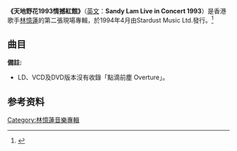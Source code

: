 {{Infobox Album 
| Name	= 天地野花1993情撼紅館
| Type	= live
| Artist	= [[林憶蓮|林憶蓮]] 
| Cover	= 
| Released	= 1994年4月
| Recorded = 1993年7月<br />[[香港体育馆|香港紅磡體育館]]
| Length	= 97:59 <small>(CD)</small>
| Genre	= [[粵語流行音樂|粵語流行音樂]] 
| Label	= Stardust Music Ltd.<br />[[滾石唱片|滾石唱片]]台灣發行<br />[[寰宇|寰宇]]再版發行
| Producer	= 趙增熹
| Last album	= [[憶蓮意亂情迷|憶蓮意亂情迷]]<br />（1991年9月）
| This album	= '''天地野花1993情撼紅館'''<br />（1994年4月）
| Next album	= [[記得憶蓮盛放|記得憶蓮盛放]]<br />（1996年）
}}

'''《天地野花1993情撼紅館》'''（[[英文|英文]]：'''Sandy Lam Live in Concert 1993'''）是香港歌手[[林憶蓮|林憶蓮]]的第二張現場專輯，於1994年4月由Stardust Music Ltd.發行。<ref>{{Cite web |url=https://itunes.apple.com/hk/album/%E5%A4%A9%E5%9C%B0%E9%87%8E%E8%8A%B11993%E6%83%85%E6%86%BE%E7%B4%85%E9%A4%A8-live/1308158779 |title=存档副本 |access-date=2018-10-28 |archive-date=2018-10-29 |archive-url=https://web.archive.org/web/20181029030656/https://itunes.apple.com/hk/album/%E5%A4%A9%E5%9C%B0%E9%87%8E%E8%8A%B11993%E6%83%85%E6%86%BE%E7%B4%85%E9%A4%A8-live/1308158779 |dead-url=no }}</ref>

==曲目==
{{Tracklist
| headline = Disc 1: 「天地」<ref name="tracklist">{{cite web|url=https://www.yesasia.com/global/sandy-lam-live-in-concert-1993-2-hqcd/1024258054-0-0-0-en/info.html|title=天地野花1993情撼紅館 (CD)|date=April 2011|accessdate=December 26, 2017|publisher=yesasia.com|archive-date=2019-09-18|archive-url=https://web.archive.org/web/20190918152215/https://www.yesasia.com/global/sandy-lam-live-in-concert-1993-2-hqcd/1024258054-0-0-0-en/info.html|dead-url=no}}</ref>
| font_size = 
| total_length = 48:36

| title1 = 點滴前塵 Overture
| note1 = 純音樂
| longnote1 = 
| music1 = 黃偉年
| lyrics1 = 
| arranger1 = 黃偉年
| producer1 = 
| extra1 = 
| length1 = 1:10

| title2 = 破曉
| note2 = 
| longnote2 = 
| music2 = [[李炳文_(新加坡)|Dick Lee]]
| lyrics2 = [[周禮茂|周禮茂]]
| arranger2 = Dick Lee
| producer2 = 
| extra2 = 
| length2 = 1:24

| title3 = 不如重新開始
| note3 = 
| longnote3 = 
| music3 = [[許願|許願]]
| lyrics3 =  [[林夕|林夕]]
| arranger3 = [[趙增熹|趙增熹]]
| producer3 = 
| extra3 = 
| length3 = 3:17

| title4 = 沒結果 
| note4 = 
| longnote4 = 
| music4 = Dick Lee
| lyrics4 =  周禮茂
| arranger4 = [[杜自持|杜自持]]
| producer4 = 
| extra4 = 
| length4 = 5:17

| title5 = 傾斜
| note5 =  
| longnote5 = 
| music5 = Ted Currier、Gary Henry、[[倫永亮|倫永亮]]
| lyrics5 =  [[林振強|林振強]]
| arranger5 = 倫永亮
| producer5 = 
| extra5 = 
| length5 = 4:53

| title6 = 始終一天
| note6 =  
| longnote6 = 
| music6 = [[喬治·麥可|George Michael]]
| lyrics6 =  林振強
| arranger6 = 陳澤忠
| producer6 = 
| extra6 = 
| length6 = 4:21

| title7 = 假如讓你吻下去 / 不必在乎我是誰
| note7 =  
| longnote7 = 
| music7 = [[李宗盛|李宗盛]]
| lyrics7 =  林振強 / 李宗盛
| arranger7 = Jenny Chin、Mac Chew
| producer7 = 
| extra7 = 
| length7 = 4:26

| title8 = 還有 / 結束
| note8 =  李宗盛合唱
| longnote8 = 
| music8 = 李宗盛
| lyrics8 = [[潘源良|潘源良]] / 李宗盛
| arranger8 = 倫永亮
| producer8 = 
| extra8 = 
| length8 = 3:21

| title9 = 當愛已成往事
| note9 =  李宗盛合唱
| longnote9 = 
| music9 = 李宗盛
| lyrics9 = 李宗盛
| arranger9 = Jenny Chin、Mac Chew
| producer9 = 
| extra9 = 
| length9 = 4:31

| title10 = 前生夢
| note10 =  純音樂
| longnote10 = 
| music10 = Dick Lee
| lyrics10 = 
| arranger10 = 倫永亮
| producer10 = 
| extra10 = 
| length10 = 0:41

| title11 = 再生戀 
| note11 =  
| longnote11 = 
| music11 = Dick Lee
| lyrics11 = 林振強
| arranger11 = Dick Lee
| producer11 = 
| extra11 = 
| length11 = 2:05

| title12 = 生離死別曲
| note12 =  純音樂
| longnote12 = 
| music12 = Dick Lee
| lyrics12 = 
| arranger12 = 倫永亮
| producer12 = 
| extra12 = 
| length12 = 1:37

| title13 = 再生戀
| note13 = remix
| longnote13 = 
| music13 = Dick Lee
| lyrics13 = 林振強
| arranger13 = Dick Lee
| producer13 = 
| extra13 = 
| length13 = 4:05

| title14 = 緣盡於此
| note14 =  純音樂
| longnote14 = 
| music14 = Dick Lee
| lyrics14 = 
| arranger14 = 倫永亮
| producer14 = 
| extra14 = 
| length14 = 2:20

| title15 = 沙沙的雨
| note15 =  倫永亮合唱
| longnote15 = 
| music15 = [[尼爾·薩達卡|Neil Sadaka]]、Phil Copy
| lyrics15 = 周禮茂
| arranger15 = 陳澤忠
| producer15 = 
| extra15 = 
| length15 = 4:52
}}

{{Tracklist
| headline = Disc 2: 「野花」<ref name="tracklist"/>
| total_length = 49:23

| title1 = 沒有你還是愛你 / 依然
| note1 = 
| longnote1 = 
| music1 = Beverly Craven / Antonina Armato、Giuseppe Cantarelli
| lyrics1 = 周禮茂 / 林振強
| arranger1 = 倫永亮
| producer1 = 
| extra1 = 
| length1 = 8:50

| title2 = 光輝歲月
| note2 = 
| longnote2 = 
| music2 = [[黃家駒|黃家駒]]
| lyrics2 = 黃家駒
| arranger2 = 趙增熹
| producer2 = 
| extra2 = 
| length2 = 3:25

| title3 = 不捨不棄
| note3 = 
| longnote3 = 
| music3 = 倫永亮、林憶蓮
| lyrics3 = [[周耀輝|周耀輝]]
| arranger3 = 倫永亮
| producer3 = 
| extra3 = 
| length3 = 2:42

| title4 = 震撼
| note4 = 風火海合唱
| longnote4 = 
| music4 =  Keizou Nakanishi
| lyrics4 = 林振強 
| arranger4 = 黃偉年
| producer4 = 
| extra4 = 
| length4 = 4:40

| title5 = 醒醒 medley
*醒醒 
*一分鐘都市 一分鐘戀愛
*住家男人
*推搪
| longnote5 =
| music5 = 　
*倫永亮
*L.A. Reid、[[娃娃臉_(藝人)|Babyface]]、Daryl Simmons
*Mike Oldfield、Tim Cross、Rick Fenn、Mike Frye、Morris Pert、Maggie Reilly
*Saeko Nishio、Ichiro Hada
| lyrics5 =　
*林振強
*林振強
*林振強
*周禮茂
| arranger5 = 倫永亮
| producer5 = 
| extra5 = 
| length5 = 7:48

| title6 = 野花
| note6 = 
| longnote6 = 
| music6 =  Dick Lee
| lyrics6 =  林振強
| arranger6 = 陳明道
| producer6 = 
| extra6 = 
| length6 = 4:22

| title7 = 野花
| note7 = 音樂
| longnote7 = 
| music7 =  Dick Lee
| lyrics7 =  
| arranger7 = 陳明道
| producer7 = 
| extra7 = 
| length7 = 2:15

| title8 = 愛上一個不回家的人
| note8 = 
| longnote8 = 
| music8 =  [[陳志遠|陳志遠]]
| lyrics8 =  丁曉雯
| arranger8 = 倫永亮
| producer8 = 
| extra8 = 
| length8 = 5:15

| title9 = 風中的歌
| note9 = 
| longnote9 = 
| music9 =  Dick Lee、許願
| lyrics9 =  潘源良
| arranger9 = 杜自持 
| producer9 = 
| extra9 = 
| length9 = 4:10

| title10 = 天大地大
| note10 =  
| longnote10 = 
| music10 = L.A. Reid、Babyface、Daryl Simmons
| lyrics10 = 林夕
| arranger10 = 陳明道
| producer10 = 
| extra10 = 
| length10 = 5:48
}}

{{Tracklist
| collapsed = yes
| headline = 台灣版
| font_size = 
| total_length = 1:00:05

| title1 = 點滴前塵 Overture
| note1 = 純音樂
| longnote1 = 
| music1 = 黃偉年
| lyrics1 = 
| arranger1 = 黃偉年
| producer1 = 
| extra1 = 
| length1 = 1:10

| title2 = 破曉
| note2 = 
| longnote2 = 
| music2 = Dick Lee
| lyrics2 = 周禮茂
| arranger2 = Dick Lee
| producer2 = 
| extra2 = 
| length2 = 1:24

| title3 = 不如重新開始
| note3 = 
| longnote3 = 
| music3 = 許願
| lyrics3 =  林夕
| arranger3 = 趙增熹
| producer3 = 
| extra3 = 
| length3 = 3:17

| title4 = 傾斜
| note4 =  
| longnote4 = 
| music4 = Ted Currier、Gary Henry、倫永亮
| lyrics4 =  林振強
| arranger4 = 倫永亮
| producer4 = 
| extra4 = 
| length4 = 4:53

| title5 = 假如讓你吻下去 / 不必在乎我是誰
| note5 =  
| longnote5 = 
| music5 = 李宗盛
| lyrics5 =  林振強 / 李宗盛
| arranger5 = Jenny Chin、Mac Chew
| producer5 = 
| extra5 = 
| length5 = 4:26

| title6 = 還有 / 結束
| note6 =  李宗盛合唱
| longnote6 = 
| music6 = 李宗盛
| lyrics6 = 潘源良 / 李宗盛
| arranger6 = 倫永亮
| producer6 = 
| extra6 = 
| length6 = 3:21

| title7 = 當愛已成往事
| note7 =  李宗盛合唱
| longnote7 = 
| music7 = 李宗盛
| lyrics7 = 李宗盛
| arranger7 = Jenny Chin、Mac Chew
| producer7 = 
| extra7 = 
| length7 = 4:31

| title8 = 前生夢
| note8 =  純音樂
| longnote8 = 
| music8 = Dick Lee
| lyrics8 = 
| arranger8 = 倫永亮
| producer8 = 
| extra8 = 
| length8 = 0:41

| title9 = 再生戀 
| note9 =  
| longnote9 = 
| music9 = Dick Lee
| lyrics9 = 林振強
| arranger9 = Dick Lee
| producer9 = 
| extra9 = 
| length9 = 2:05

| title10 = 生離死別曲
| note10 =  純音樂
| longnote10 = 
| music10 = Dick Lee
| lyrics10 = 
| arranger10 = 倫永亮
| producer10 = 
| extra10 = 
| length10 = 1:37

| title11 = 再生戀
| note11 =  remix
| longnote11 = 
| music11 = Dick Lee
| lyrics11 = 林振強
| arranger11 = Dick Lee
| producer11 = 
| extra11 = 
| length11 = 4:05

| title12 = 緣盡於此
| note12 = 純音樂
| longnote12 = 
| music12 = Dick Lee
| lyrics12 = 
| arranger12 = 倫永亮
| producer12 = 
| extra12 = 
| length12 = 2:20

| title13 = 震撼
| note13 = 風火海合唱
| longnote13 = 
| music13 =  Keizou Nakanishi
| lyrics13 = 林振強 
| arranger13 = 黃偉年
| producer13 = 
| extra13 = 
| length13 = 4:40

| title14 = 醒醒 medley
*醒醒 
*一分鐘都市 一分鐘戀愛
*住家男人
*推搪
| music14 = 　
*倫永亮
*L.A. Reid、Babyface、Daryl Simmons
*Mike Oldfield、Tim Cross、Rick Fenn、Mike Frye、Morris Pert、Maggie Reilly
*Saeko Nishio、Ichiro Hada
| lyrics14 =　
*林振強
*林振強
*林振強
*周禮茂
| arranger14 = 倫永亮
| producer14 = 
| extra14 = 
| length14 = 7:48

| title15 = 野花
| note15 = 
| longnote15 = 
| music15 =  Dick Lee
| lyrics15 =  林振強
| arranger15 = 陳明道
| producer15 = 
| extra15 = 
| length15 = 4:22

| title16 = 愛上一個不回家的人
| note16 = 
| longnote16 = 
| music16 =  陳志遠
| lyrics16 =  丁曉雯
| arranger16 = 倫永亮
| producer16 = 
| extra16 = 
| length16 = 5:15

| title17 = 風中的歌
| note17 = 
| longnote17 = 
| music17 =  Dick Lee、許願
| lyrics17 =  潘源良
| arranger17 = 杜自持 
| producer17 = 
| extra17 = 
| length17 = 4:10
}}
{{Tracklist
| collapsed = yes
| headline = LD/VHS/VCD/DVD版本<ref name="tracklistDVD">{{cite web|url=https://www.yesasia.com/global/sandy-lam-live-in-concert-1993-karaoke-dvd/1001838041-0-0-0-en/info.html|title=天地野花1993情撼紅館 (CD)|date=July 2002|accessdate=December 27, 2017|publisher=yesasia.com|archive-date=2019-09-28|archive-url=https://web.archive.org/web/20190928071320/https://www.yesasia.com/global/sandy-lam-live-in-concert-1993-karaoke-dvd/1001838041-0-0-0-en/info.html|dead-url=no}}</ref>

| extra_column = 

| title1 = 點滴前塵 Overture
| note1 = 純音樂
| longnote1 = 
| music1 = 黃偉年
| lyrics1 = 
| arranger1 = 黃偉年
| producer1 = 
| extra1 = 
| length1 = 

| title2 = 破曉
| note2 = 
| longnote2 = 
| music2 = Dick Lee
| lyrics2 = 周禮茂
| arranger2 = Dick Lee
| producer2 = 
| extra2 = 
| length2 = 

| title3 = 不如重新開始
| note3 = 
| longnote3 = 
| music3 = 許願
| lyrics3 =  林夕
| arranger3 = 趙增熹
| producer3 = 
| extra3 = 
| length3 = 

| title4 = 沒結果 
| note4 = 
| longnote4 = 
| music4 = Dick Lee
| lyrics4 =  周禮茂
| arranger4 = 杜自持
| producer4 = 
| extra4 = 
| length4 =

| title5 = 下雨天
| note5 =  風火海合唱
| longnote5 = 
| music5 = 黃良昇
| lyrics5 =  小美
| arranger5 = 杜自持
| producer5 = 
| extra5 = 
| length5 = 

| title6 = 傾斜
| note6 =  
| longnote6 = 
| music6 = Ted Currier、Gary Henry、倫永亮
| lyrics6 =  林振強
| arranger6 = 倫永亮
| producer6 = 
| extra6 = 
| length6 = 

| title7 = 始終一天
| note7 =  
| longnote7 = 
| music7 = George Michael
| lyrics7 =  林振強
| arranger7 = 陳澤忠
| producer7 = 
| extra7 = 
| length7 = 

| title8 = 假如讓你吻下去 / 不必在乎我是誰
| note8 =  
| longnote8 = 
| music8 = 李宗盛
| lyrics8 =  林振強 / 李宗盛
| arranger8 = Jenny Chin、Mac Chew
| producer8 = 
| extra8 = 
| length8 = 

| title9 = 還有 / 結束
| note9 =  李宗盛合唱
| longnote9 = 
| music9 = 李宗盛
| lyrics9 = 潘源良 / 李宗盛
| arranger9 = 倫永亮
| producer9 = 
| extra9 = 
| length9 = 

| title10 = 當愛已成往事
| note10 =  李宗盛合唱
| longnote10 = 
| music10 = 李宗盛
| lyrics10 = 李宗盛
| arranger10 = Jenny Chin、Mac Chew
| producer10 = 
| extra10 = 
| length10 = 

| title11 = 前生夢
| note11 =  純音樂
| longnote11 = 
| music11 = Dick Lee
| lyrics11 = 
| arranger11 = 倫永亮
| producer11 = 
| extra11 = 
| length11 = 

| title12 = 再生戀 
| note12 =  
| longnote12 = 
| music12 = Dick Lee
| lyrics12 = 林振強
| arranger12 = Dick Lee
| producer12 = 
| extra12 = 
| length12 = 

| title13 = 生離死別曲
| note13 =  純音樂
| longnote13 = 
| music13 = Dick Lee
| lyrics13 = 
| arranger13 = 倫永亮
| producer13 = 
| extra13 = 
| length13 = 

| title14 = 再生戀 
| note14 =  remix
| longnote14 = 
| music14 = Dick Lee
| lyrics14 = 林振強
| arranger14 = Dick Lee
| producer14 = 
| extra14 = 
| length14 = 

| title15 = 緣盡於此
| note15 =  純音樂
| longnote15 = 
| music15 = Dick Lee
| lyrics15 = 
| arranger15 = 倫永亮
| producer15 = 
| extra15 = 
| length15 =

| title16 = 前塵
| note16 =  
| longnote16 = 
| music16 = Dick Lee
| lyrics16 = 周禮茂
| arranger16 = 倫永亮
| producer16 = 
| extra16 = 
| length16 =

| title17 = 愛情 I Don't Know / 搖擺口紅
| note17 =  
| longnote17 = 
| music17 = Ami Ozaki / Kureta Karuho
| lyrics17 = 潘源良 / 勞大剛
| arranger17 = 倫永亮
| producer17 = 
| extra17 = 
| length17 =

| title18 = 沙沙的雨
| note18 =  倫永亮合唱
| longnote18 = 
| music18 = Neil Sedaka、Phil Copy
| lyrics18 = 周禮茂
| arranger18 = 陳澤忠
| producer18 = 
| extra18 = 
| length18 =

| title19 = 天大地大
| note19 =  remix
| longnote19 = 
| music19 = L.A. Reid、Babyface、Daryl Simmons
| lyrics19 = 林夕
| arranger19 = 倫永亮<br />趙增熹
| producer19 = 
| extra19 = 
| length19 =

| title20 = 沒有你還是愛你 / 依然
| note20 = 
| longnote20 = 
| music20 = Beverly Craven / Antonina Armato、Giuseppe Cantarelli
| lyrics20 = 周禮茂 / 林振強
| arranger20 = 倫永亮
| producer20 = 
| extra20 = 
| length20 = 

| title21 = 光輝歲月
| note21 = 
| longnote21 = 
| music21 = 黃家駒
| lyrics21 = 黃家駒
| arranger21 = 趙增熹
| producer21 = 
| extra21 = 
| length21 = 

| title22 = 不捨不棄
| note22 = 
| longnote22 = 
| music22 = 倫永亮、林憶蓮
| lyrics22 = 周耀輝
| arranger22 = 倫永亮
| producer22 = 
| extra22 = 
| length22 =

| title23 = 震撼
| note23 = 風火海合唱
| longnote23 = 
| music23 =  Keizou Nakanishi
| lyrics23 = 林振強 
| arranger23 = 黃偉年
| producer23 = 
| extra23 = 
| length23 = 

| title24 = 醒醒 medley
*醒醒 
*一分鐘都市 一分鐘戀愛
*住家男人
*推搪
| music24 = 　
*倫永亮
*L.A. Reid、Babyface、Daryl Simmons
*Mike Oldfield、Tim Cross、Rick Fenn、Mike Frye、Morris Pert、Maggie Reilly
*Saeko Nishio、Ichiro Hada
| lyrics24 =　
*林振強
*林振強
*林振強
*周禮茂
| arranger24 = 倫永亮
| producer24 = 
| extra24 = 
| length24 = 

| title25 = 野花
| note25 = 
| longnote25 = 
| music25 =  Dick Lee
| lyrics25 =  林振強
| arranger25 = 陳明道
| producer25 = 
| extra25 = 
| length25 = 

| title26 = 愛上一個不回家的人
| note26 = 
| longnote26 = 
| music26 =  陳志遠
| lyrics26 =  丁曉雯
| arranger26 = 倫永亮
| producer26 = 
| extra26 = 
| length26 = 

| title27 = 風中的歌
| note27 = 
| longnote27 = 
| music27 =  Dick Lee、許願
| lyrics27 =  潘源良
| arranger27 = 杜自持 
| producer27 = 
| extra27 = 
| length27 = 

| title28 = 天大地大
| note28 =  
| longnote28 = 
| music28 = L.A. Reid、Babyface、Daryl Simmons
| lyrics28 = 林夕
| arranger28 = 陳明道
| producer28 = 
| extra28 = 
| length28 = 
}}

'''備註:'''
*LD、VCD及DVD版本沒有收錄「點滴前塵 Overture」。

==参考资料==
{{reflist}}

{{林憶蓮}}
[[Category:林憶蓮音樂專輯|Category:林憶蓮音樂專輯]]